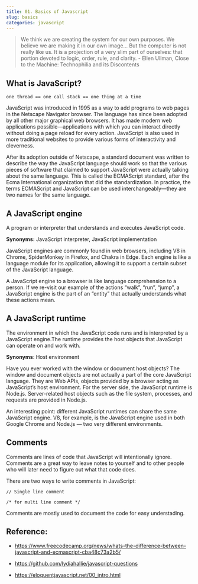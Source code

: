 ```yaml
---
title: 01. Basics of Javascript
slug: basics
categories: javascript
---
```


> We think we are creating the system for our own purposes. We believe we are making it in our own image... But the computer is not really like us. It is a projection of a very slim part of ourselves: that portion devoted to logic, order, rule, and clarity. - Ellen Ullman, Close to the Machine: Technophilia and its Discontents

## What is JavaScript?

`one thread == one call stack == one thing at a time`

JavaScript was introduced in 1995 as a way to add programs to web pages in the Netscape Navigator browser. The language has since been adopted by all other major graphical web browsers. It has made modern web applications possible—applications with which you can interact directly without doing a page reload for every action. JavaScript is also used in more traditional websites to provide various forms of interactivity and cleverness.

After its adoption outside of Netscape, a standard document was written to describe the way the JavaScript language should work so that the various pieces of software that claimed to support JavaScript were actually talking about the same language. This is called the ECMAScript standard, after the Ecma International organization that did the standardization. In practice, the terms ECMAScript and JavaScript can be used interchangeably—they are two names for the same language.

## A JavaScript engine

A program or interpreter that understands and executes JavaScript code.

**Synonyms:** JavaScript interpreter, JavaScript implementation

JavaScript engines are commonly found in web browsers, including V8 in Chrome, SpiderMonkey in Firefox, and Chakra in Edge. Each engine is like a language module for its application, allowing it to support a certain subset of the JavaScript language.

A JavaScript engine to a browser is like language comprehension to a person. If we re-visit our example of the actions “walk”, “run”, “jump”, a JavaScript engine is the part of an “entity” that actually understands what these actions mean.

## A JavaScript runtime

The environment in which the JavaScript code runs and is interpreted by a JavaScript engine.The runtime provides the host objects that JavaScript can operate on and work with.

**Synonyms**: Host environment

Have you ever worked with the window or document host objects? The window and document objects are not actually a part of the core JavaScript language. They are Web APIs, objects provided by a browser acting as JavaScript’s host environment. For the server side, the JavaScript runtime is Node.js. Server-related host objects such as the file system, processes, and requests are provided in Node.js.

An interesting point: different JavaScript runtimes can share the same JavaScript engine. V8, for example, is the JavaScript engine used in both Google Chrome and Node.js — two very different environments.

## Comments

Comments are lines of code that JavaScript will intentionally ignore. Comments are a great way to leave notes to yourself and to other people who will later need to figure out what that code does.

There are two ways to write comments in JavaScript:

`// Single line comment `

`/* for multi line comment */`

Comments are mostly used to document the code for easy understading.

## Reference:

- https://www.freecodecamp.org/news/whats-the-difference-between-javascript-and-ecmascript-cba48c73a2b5/

- https://github.com/lydiahallie/javascript-questions

- https://eloquentjavascript.net/00_intro.html
